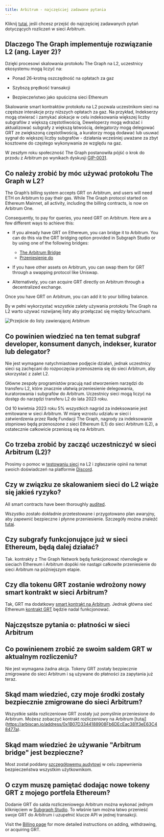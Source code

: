 ```yaml
---
title: Arbitrum - najczęściej zadawane pytania
---
```


Kliknij [tutaj](#billing-on-Arbitrum-faqs), jeśli chcesz przejść do najczęściej zadawanych pytań dotyczących rozliczeń w sieci Arbitrum.

## Dlaczego The Graph implementuje rozwiązanie L2 (ang. Layer 2)?

Dzięki procesowi skalowania protokołu The Graph na L2, uczestnicy ekosystemu mogą liczyć na:

- Ponad 26-krotną oszczędność na opłatach za gaz

- Szybszą prędkość transakcji

- Bezpieczeństwo jako spuścizna sieci Ethereum

Skalowanie smart kontraktów protokołu na L2 pozwala uczestnikom sieci na częstsze interakcje przy niższych opłatach za gaz. Na przykład, Indekserzy mogą otwierać i zamykać alokacje w celu indeksowania większej liczby subgrafów z większą częstotliwością, Deweloperzy mogą wdrażać i aktualizować subgrafy z większą łatwością, delegatorzy mogą delegować GRT ze zwiększoną częstotliwością, a kuratorzy mogą dodawać lub usuwać sygnał do większej liczby subgrafów - działania wcześniej uważane za zbyt kosztowne do częstego wykonywania ze względu na gaz.

W zeszłym roku społeczność The Graph postanowiła pójść o krok do przodu z Arbitrum po wynikach dyskusji [GIP-0031](https://forum.thegraph.com/t/gip-0031-arbitrum-grt-bridge/3305).

## Co należy zrobić by móc używać protokołu The Graph w L2?

The Graph’s billing system accepts GRT on Arbitrum, and users will need ETH on Arbitrum to pay their gas. While The Graph protocol started on Ethereum Mainnet, all activity, including the billing contracts, is now on Arbitrum One.

Consequently, to pay for queries, you need GRT on Arbitrum. Here are a few different ways to achieve this:

- If you already have GRT on Ethereum, you can bridge it to Arbitrum. You can do this via the GRT bridging option provided in Subgraph Studio or by using one of the following bridges:

  - [The Arbitrum Bridge](https://bridge.arbitrum.io/?l2ChainId=42161)
  - [Przeniesienie do](https://transferto.xyz/swap)

- If you have other assets on Arbitrum, you can swap them for GRT through a swapping protocol like Uniswap.

- Alternatively, you can acquire GRT directly on Arbitrum through a decentralized exchange.

Once you have GRT on Arbitrum, you can add it to your billing balance.

By w pełni wykorzystać wszystkie zalety używania protokołu The Graph na L2 warto używać rozwijanej listy aby przełączać się między łańcuchami.

![Przejście do listy zawierającej Arbitrum](/img/arbitrum-screenshot-toggle.png)

## Co powinien wiedzieć na ten temat subgraf developer, konsument danych, indekser, kurator lub delegator?

Nie jest wymagane natychmiastowe podjęcie działań, jednak uczestnicy sieci są zachęcani do rozpoczęcia przenoszenia się do sieci Arbitrum, aby skorzystać z zalet L2.

Główne zespoły programistów pracują nad stworzeniem narzędzi do transferu L2, które znacznie ułatwią przeniesienie delegowania, kuratorowania i subgrafów do Arbitrum. Uczestnicy sieci mogą liczyć na dostęp do narzędzi transferu L2 do lata 2023 roku.

Od 10 kwietnia 2023 roku 5% wszystkich nagród za indeksowanie jest emitowane w sieci Arbitrum. W miarę wzrostu udziału w sieci i zatwierdzenia przez Radę Fundacji The Graph, nagrody za indeksowanie stopniowo będą przenoszone z sieci Ethereum (L1) do sieci Arbitrum (L2), a ostatecznie całkowicie przeniosą się na Arbitrum.

## Co trzeba zrobić by zacząć uczestniczyć w sieci Arbitrum (L2)?

Prosimy o pomoc w [testowaniu sieci](https://testnet.thegraph.com/explorer) na L2 i zgłaszanie opinii na temat swoich doświadczeń na platformie [Discord](https://discord.gg/graphprotocol).

## Czy w związku ze skalowaniem sieci do L2 wiąże się jakieś ryzyko?

All smart contracts have been thoroughly [audited](https://github.com/graphprotocol/contracts/blob/main/packages/contracts/audits/OpenZeppelin/2022-07-graph-arbitrum-bridge-audit.pdf).

Wszystko zostało dokładnie przetestowane i przygotowano plan awaryjny, aby zapewnić bezpieczne i płynne przeniesienie. Szczegóły można znaleźć [tutaj](https://forum.thegraph.com/t/gip-0037-the-graph-arbitrum-deployment-with-linear-rewards-minted-in-l2/3551#risks-and-security-considerations-20).

## Czy subgrafy funkcjonujące już w sieci Ethereum, będą dalej działać?

Tak. kontrakty z The Graph Network będą funkcjonować równolegle w sieciach Ethereum i Arbitrum dopóki nie nastąpi całkowite przeniesienie do sieci Arbitrum na późniejszym etapie.

## Czy dla tokenu GRT zostanie wdrożony nowy smart kontrakt w sieci Arbitrum?

Tak, GRT ma dodatkowy [smart kontrakt na Arbitrum](https://arbiscan.io/address/0x9623063377ad1b27544c965ccd7342f7ea7e88c7). Jednak główna sieć Ethereum [kontrakt GRT](https://etherscan.io/token/0xc944e90c64b2c07662a292be6244bdf05cda44a7) będzie nadal funkcjonować.

## Najczęstsze pytania o: płatności w sieci Arbitrum

## Co powinienem zrobić ze swoim saldem GRT w aktualnym rozliczeniu?

Nie jest wymagana żadna akcja. Tokeny GRT zostały bezpiecznie zmigrowane do sieci Arbitrum i są używane do płatności za zapytania już teraz.

## Skąd mam wiedzieć, czy moje środki zostały bezpiecznie zmigrowane do sieci Arbitrum?

Wszystkie salda rozliczeniowe GRT zostały już pomyślnie przeniesione do Arbitrum. Możesz zobaczyć kontrakt rozliczeniowy na Arbitrum [tutaj] (https://arbiscan.io/address/0x1B07D3344188908Fb6DEcEac381f3eE63C48477a).

## Skąd mam wiedzieć że używanie "Arbitrum bridge" jest bezpieczne?

Most został poddany [szczegółowemu audytowi](https://code4rena.com/contests/2022-10-the-graph-l2-bridge-contest) w celu zapewnienia bezpieczeństwa wszystkim użytkownikom.

## O czym muszę pamiętać dodając nowe tokeny GRT z mojego portfela Ethereum?

Dodanie GRT do salda rozliczeniowego Arbitrum można wykonać jednym kliknięciem w [Subgraph Studio](https://thegraph.com/studio/). To właśnie tam można łatwo przenieść swoje GRT do Arbitrum i uzupełnić klucze API w jednej transakcji.

Visit the [Billing page](/billing/) for more detailed instructions on adding, withdrawing, or acquiring GRT.
